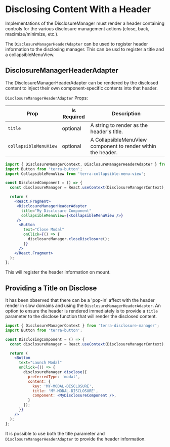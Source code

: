 
<Badge />

# Disclosing Content With a Header
Implementations of the DisclosureManager must render a header containing controls for the various disclosure management actions (close, back, maximize/minimize, etc.). 

The `DisclosureManagerHeaderAdapter` can be used to register header information to the disclosing manager. This can be usd to register a title and a collapsibleMenuView.

## DisclosureManagerHeaderAdapter

The DisclosureManagerHeaderAdapter can be rendered by the disclosed content to inject their own component-specific contents into that header.

`DisclosureManagerHeaderAdapter` Props:

|Prop|Is Required|Description|
|---|---|---|
|`title`|optional|A string to render as the header's title.|
|`collapsibleMenuView`|optional|A CollapsibleMenuView component to render within the header.|

```jsx
import { DisclosureManagerContext, DisclosureManagerHeaderAdapter } from 'terra-disclosure-manager';
import Button from 'terra-button';
import CollapsibleMenuView from 'terra-collapsible-menu-view';

const DisclosedComponent = () => {
  const disclosureManager = React.useContext(DisclosureManagerContext);

  return (
    <React.Fragment>
     <DisclosureManagerHeaderAdapter
       title="My Disclosure Component"
       collapsibleMenuView={<CollapsibleMenuView />}
     />
      <Button
        text="Close Modal"
        onClick={() => {
          disclosureManager.closeDisclosure();
        }}
      />
    </React.Fragment>
  );
};
```

This will register the header information on mount.

## Providing a Title on Disclose
It has been observed that there can be a 'pop-in' affect with the header render in slow domains and using the `DisclosureManagerHeaderAdapter`. An option to 
ensure the header is rendered immediately is to provide a `title` parameter to the disclose function that will render the disclosed content.

```jsx
import { DisclosureManagerContext } from 'terra-disclosure-manager';
import Button from 'terra-button';

const DisclosingComponent = () => {
  const disclosureManager = React.useContext(DisclosureManagerContext);

  return (
    <Button
      text="Launch Modal"
      onClick={() => {
        disclosureManager.disclose({
          preferredType: 'modal',
          content: {
            key: 'MY-MODAL-DISCLOSURE',
            title: 'MY-MODAL-DISCLOSURE',
            component: <MyDisclosureComponent />,
          }
        });
      }}
    />
  );
};
```

It is possible to use both the title parameter and `DisclosureManagerHeaderAdapter` to provide the header information.